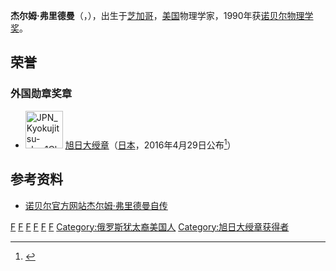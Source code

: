 {{Infobox scientist
| name              = 杰尔姆·弗里德曼{{Nobel icon|1990年诺贝尔物理学奖|诺贝尔物理学奖}}<br />Jerome Friedman
| box_width         = 
| image             = 
| image_size        = 200px
| alt               = 
| caption           = 
| birth_name        = 
| birth_date        = {{Birth date and age|1930|3|28|}}
| birth_place       = {{USA}}[[芝加哥|芝加哥]]
| death_date        = 
| death_place       = 
| death_cause       = 
| residence         = 
| citizenship       = 
| nationality       = 
| fields            = 
| workplaces        = 
| alma_mater        = [[芝加哥大学|芝加哥大学]]
| doctoral_advisor  = [[File:Nobel_prize_medal.svg|20px]] [[恩里科·费米|恩里科·费米]]
| academic_advisors = 
| doctoral_students = 
| notable_students  = 
| known_for         = 
| author_abbrev_bot = 
| author_abbrev_zoo = 
| influences        = 
| influenced        = 
| awards            = [[File:Nobel_prize_medal.svg|20px]] [[諾貝爾物理學獎|諾貝爾物理學獎]]（1990年）
| signature         = <!--(filename only)-->
| signature_alt     = 
| footnotes         = 
| spouse            = 
| relatives = 
}}
'''杰尔姆·弗里德曼'''（{{lang-en|'''Jerome Friedman'''}}，{{bd|1930年|3月28日}}），出生于[[芝加哥|芝加哥]]，[[美国|美国]]物理学家，1990年获[[诺贝尔物理学奖|诺贝尔物理学奖]]。

==荣誉==
===外国勋章奖章===
* [[File:JPN_Kyokujitsu-sho_1Class_BAR.svg|60px]] [[旭日大绶章|旭日大绶章]]（[[日本|日本]]，2016年4月29日公布<ref>{{ja}}{{cite web |url=https://www.mofa.go.jp/mofaj/files/000152720.pdf |title=平成28年春の外国人叙勲受章者名簿 |publisher=[[内阁府|内阁府]] |date=2016-04-29 |accessdate=2022-05-05 |archive-date=2022-01-18 |archive-url=https://web.archive.org/web/20220118203522/https://www.mofa.go.jp/mofaj/files/000152720.pdf |dead-url=no }}</ref>）

==参考资料==
{{reflist}}
* [http://nobelprize.org/nobel_prizes/physics/laureates/1990/friedman-autobio.html 诺贝尔官方网站杰尔姆·弗里德曼自传] {{Wayback|url=http://nobelprize.org/nobel_prizes/physics/laureates/1990/friedman-autobio.html |date=20130119050114 }}

{{US-bio-stub}}
{{物理學家小作品}}
{{美国物理学会会长}}
{{诺贝尔物理学奖获得者}}

{{Authority control}}
{{DEFAULTSORT:Friedman, Jerome}}
[[Category:1930年出生|F]]
[[Category:美国物理学家|F]]
[[Category:诺贝尔物理学奖获得者|F]]
[[Category:美國諾貝爾獎獲得者|F]]
[[Category:猶太諾貝爾獎獲得者|F]]
[[Category:芝加哥大學校友|F]]
[[Category:俄罗斯犹太裔美国人|Category:俄罗斯犹太裔美国人]]
[[Category:旭日大绶章获得者|Category:旭日大绶章获得者]]